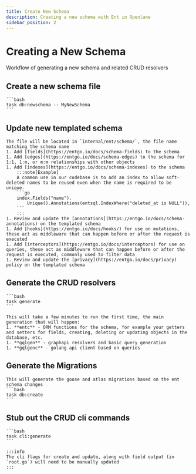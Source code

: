 ```yaml
---
title: Create New Schema
description: Creating a new schema with Ent in Openlane
sidebar_position: 2
---
```


# Creating a New Schema

Workflow of generating a new schema and related CRUD resolvers

## Create a new schema file
    ```bash
    task db:newschema -- MyNewSchema
    ```
## Update new templated schema
    The file will be located in `internal/ent/schema/`, the file name matching the schema name
    1. Add [fields](https://entgo.io/docs/schema-fields) to the schema
    1. Add [edges](https://entgo.io/docs/schema-edges) to the schema for 1:1, 1:m, or m:m relationships with other objects
    1. Add [indexes](https://entgo.io/docs/schema-indexes) to the schema
        :::note[Example]
        A common use in our codebase is to add an index to allow soft-deleted names to be reused even when the name is required to be unique.
        ```go
        index.Fields("name").
			Unique().Annotations(entsql.IndexWhere("deleted_at is NULL")),
        ```
        :::
    1. Review and update the [annotations](https://entgo.io/docs/schema-annotations) on the templated schema
    1. Add [hooks](https://entgo.io/docs/hooks/) for use on mutations, these act as middleware that can happen before or after the request is executed
    1. Add [interceptors](https://entgo.io/docs/interceptors) for use on queries, these act as middleware that can happen before or after the request is executed, commonly used to filter data
    1. Review and update the [privacy](https://entgo.io/docs/privacy) policy on the templated schema

## Generate the CRUD resolvers
    ```bash
    task generate
    ```

    This will take a few minutes to run the first time, the main generation that will happen:
    1. **entc** - ORM functions for the schema, for example your getters and setters for fields, creating, deleting or updating objects in the database, etc.
    1. **gqlgen** - graphapi resolvers and basic query generation
    1. **gqlgenc** - golang api client based on queries

## Generate the Migrations
    This will generate the goose and atlas migrations based on the ent schema changes
    ```bash
    task db:create
    ```
## Stub out the CRUD cli commands
    ```bash
    task cli:generate
    ```

    :::info
    The cli flags for create and update, along with field output (in `root.go`) will need to be manually updated
    :::
